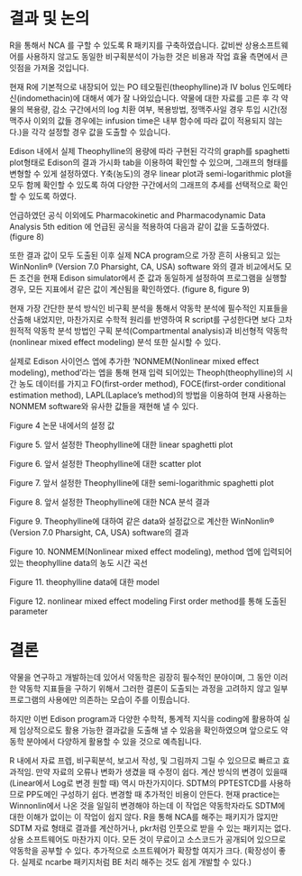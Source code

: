 # 결과 및 논의 {#result}

R을 통해서 NCA 를 구할 수 있도록 R 패키지를 구축하였습니다. 값비싼 상용소프트웨어를 사용하지 않고도 동일한 비구획분석이 가능한 것은 비용과 작업 효율 측면에서 큰 잇점을 가져올 것입니다.

현재 R에 기본적으로 내장되어 있는 PO 테오필린(theophylline)과 IV bolus 인도메타신(indomethacin)에 대해서 예가 잘 나와있습니다.
약물에 대한 자료를 고른 후 각 약물의 복용량, 감소 구간에서의 log 치환 여부, 복용방법, 정맥주사일 경우 투입 시간(정맥주사 이외의 값들 경우에는 infusion time은 내부 함수에 따라 값이 적용되지 않는다.)을 각각 설정할 경우 값을 도출할 수 있습니다.
 
Edison 내에서 실제 Theophylline의 용량에 따라 구현된 각각의 graph를 spaghetti plot형태로 Edison의 결과 가시화 tab을 이용하여 확인할 수 있으며, 그래프의 형태를 변형할 수 있게 설정하였다. 
Y축(농도)의 경우 linear plot과 semi-logarithmic plot을 모두 함께 확인할 수 있도록 하여 다양한 구간에서의 그래프의 추세를 선택적으로 확인할 수 있도록 하였다.
 
언급하였던 공식 이외에도 Pharmacokinetic and Pharmacodynamic Data Analysis 5th edition 에 언급된 공식을 적용하여 다음과 같이 값을 도출하였다.(figure 8) 

또한 결과 값이 모두 도출된 이후 실제 NCA program으로 가장 흔히 사용되고 있는 WinNonlin® (Version 7.0  Pharsight, CA, USA) software 와의 결과 비교에서도 모든 조건을 현재 Edison simulator에서 준 값과 동일하게 설정하여 프로그램을 실행할 경우, 모든 지표에서 같은 값이 계산됨을 확인하였다. (figure 8, figure 9)
 
현재 가장 간단한 분석 방식인 비구획 분석을 통해서 약동학 분석에 필수적인 지표들을 산출해 내었지만, 마찬가지로 수학적 원리를 반영하여 R script를 구성한다면 보다 고차원적적 약동학 분석 방법인 구획 분석(Compartmental analysis)과 비선형적 약동학(nonlinear mixed effect modeling) 분석 또한 실시할 수 있다. 

실제로 Edison 사이언스 엡에 추가한 ‘NONMEM(Nonlinear mixed effect modeling), method’라는 엡을 통해 현재 입력 되어있는 Theoph(theophylline)의 시간 농도 데이터를 가지고 FO(first-order method), FOCE(first-order conditional estimation method), LAPL(Laplace's method)의 방법을 이용하여 현재 사용하는 NONMEM software와 유사한 값들을 재현해 낼 수 있다. 

Figure 4 논문 내에서의 설정 값 

Figure 5. 앞서 설정한 Theophylline에 대한 linear spaghetti plot
 
Figure 6. 앞서 설정한 Theophylline에 대한 scatter plot
 
Figure 7. 앞서 설정한 Theophylline에 대한 semi-logarithmic spaghetti plot

Figure 8. 앞서 설정한 Theophylline에 대한 NCA 분석 결과
 
Figure 9. Theophylline에 대하여 같은 data와 설정값으로 계산한 WinNonlin® (Version 7.0  Pharsight, CA, USA) software의 결과

Figure 10. NONMEM(Nonlinear mixed effect modeling), method 엡에 입력되어 있는 theophylline data의 농도 시간 곡선
 
Figure 11. theophylline data에 대한 model
 
Figure 12. nonlinear mixed effect modeling First order method를 통해 도출된 parameter

# 결론 {#conclusion}

약물을 연구하고 개발하는데 있어서 약동학은 굉장히 필수적인 분야이며, 그 동안 이러한 약동학 지표들을 구하기 위해서 그러한 결론이 도출되는 과정을 고려하지 않고 일부 프로그램의 사용에만 의존하는 모습이 주를 이뤘습니다.

하지만 이번 Edison program과 다양한 수학적, 통계적 지식을 coding에 활용하여 실제 임상적으로도 활용 가능한 결과값을 도출해 낼 수 있음을 확인하였으며 앞으로도 약동학 분야에서 다양하게 활용할 수 있을 것으로 예측됩니다.

R 내에서 자료 프렙, 비구획분석, 보고서 작성, 및 그림까지 그릴 수 있으므로 빠르고 효과적임. 만약 자료의 오류나 변화가 생겼을 때 수정이 쉽다. 계산 방식의 변경이 있을때  (Linear에서 Log로 변경 원할 때) 역시 마찬가지이다.
SDTM의 PPTESTCD를 사용하므로 PP도메인 구성하기 쉽다. 변경할 때 추가적인 비용이 안든다. 현재 practice는 Winnonlin에서 나온 것을 일일히 변경해야 하는데 이 작업은 약동학자라도 SDTM에 대한 이해가 없이는 이 작업이 쉽지 않다. R을 통해 NCA를 해주는 패키지가 많지만 SDTM 자료 형태로 결과를 계산하거나, pkr처럼 인풋으로 받을 수 있는 패키지는 없다. 상용 소프트웨어도 마찬가지 이다.
모든 것이 무료이고 소스코드가 공개되어 있으므로 약동학을 공부할 수 있다. 추가적으로 소프트웨어가 확장할 여지가 크다. (확장성이 좋다. 실제로 ncarbe 패키지처럼 BE 처리 해주는 것도 쉽게 개발할 수 있다.) 

